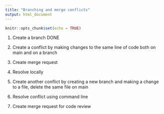 ```yaml
---
title: "Branching and merge conflicts"
output: html_document
---
```


```r
knitr::opts_chunk$set(echo = TRUE)
```

1.  Create a branch DONE

2.  Create a conflict by making changes to the same line of code both on main and on a branch

3.  Create merge request

4.  Resolve locally

5.  Create another conflict by creating a new branch and making a change to a file, delete the same file on main

6.  Resolve conflict using command line

7.  Create merge request for code review
